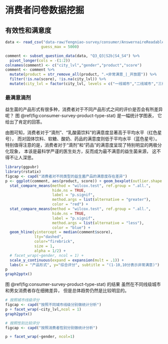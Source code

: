 # 消费者问卷数据挖掘 {#consumer-survey-mining}

## 有效性和满意度

```r
data <- read_csv("data-raw/fengniao-survey/consumer/AnswernaireReadable.csv",
                guess_max = 5000)

comment <- subset_question_data(data, "Q3_Q3|S2b|S4_S4") %>%
  pivot_longer(cols = -(1:2))
colnames(comment) <- c("city_lvl","gender","product","score")
comment <- comment %>%
  mutate(product = str_remove_all(product, ".+非常满意_|_开放题")) %>%
  filter(!is.na(score), !is.na(city_lvl)) %>%
  mutate(city_lvl = factor(city_lvl, levels = c("一线城市","二线城市","三线城市")))
```

### 最满意滴剂

益生菌的产品形式有很多种，消费者对于不同产品形式之间的评价是否会有所差异呢？
图 \@ref(fig:consumer-survey-product-type-stat) 是一幅统计学图表，
它给出了肯定的回答。

由图可知，消费者对于“滴剂”、“乳酸菌饮料”的满意度显著高于平均水平（红色星号），
而对固体饮料、软糖、酸奶、药品的满意度则低于平均水平（蓝色星号）。
特别值得注意的是，消费者对于“滴剂”和“药品”的满意度呈现了特别明显的两极分化现象，
本该是最科学严谨的医生处方，反而成为最不满意的益生菌来源，
这不得不让人深思。

```r
library(ggpubr)
library(rstatix)
figcap <- capd("消费者对不同类型的益生菌产品的满意度存在差异")
p <- ggplot(comment, aes(product, score)) + geom_boxplot(outlier.shape = NA) +
  stat_compare_means(method = "wilcox.test", ref.group = ".all.",
                     hide.ns = TRUE,
                     label = "p.signif",
                     method.args = list(alternative = "greater"),
                     color = "red") +
  stat_compare_means(method = "wilcox.test", ref.group = ".all.",
                     hide.ns = TRUE,
                     label = "p.signif",
                     method.args = list(alternative = "less"),
                     color = "blue") +
  geom_hline(yintercept = median(comment$score), 
             lty="dashed", 
             color="firebrick", 
             size = 1, 
             alpha = 1/2) +
  # facet_wrap(~gender, ncol = 1) +
  scale_y_continuous(expand = expansion(mult = .1)) +
  labs(x = "产品形式", y="综合评分", subtitle = "(1-10,10分表示非常满意)")
p
graph2pptx()
```


图 \@ref(fig:consumer-survey-product-type-stat) 的结果
虽然在不同线级城市和男女消费者存在细微差异，
但是总体趋势仍然是比较明显的。


```r
# 按照城市线级评分
figcap <- capd("按照不同城市线级分别做统计分析")
p + facet_wrap(~city_lvl,ncol = 1)
graph2pptx()
```


```r
# 按照性别比较评分
figcap <- capd("按照消费者性别分别做统计分析")

p + facet_wrap(~gender, ncol=1)

```


